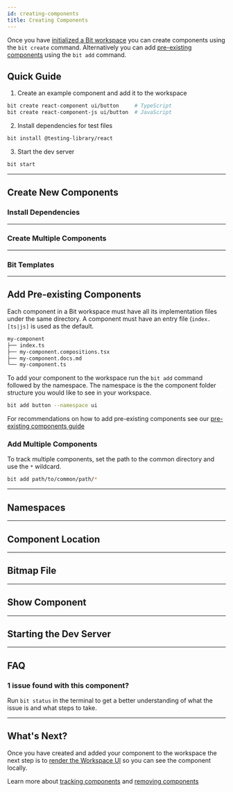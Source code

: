 ```yaml
---
id: creating-components
title: Creating Components
---
```




Once you have [initialized a Bit workspace](/getting-started/initializing-workspace) you can create components using the `bit create` command. Alternatively you can add [pre-existing components](/reference/pre-existing-components) using the `bit add` command.

## Quick Guide

<QuickGuide />

1. Create an example component and add it to the workspace

```bash
bit create react-component ui/button     # TypeScript
bit create react-component-js ui/button  # JavaScript
```

2. Install dependencies for test files

```bash
bit install @testing-library/react
```

3. Start the dev server

```bash
bit start
```

---

## Create New Components

<BitCreateButton />

### Install Dependencies

<TestDependencies />

---

### Create Multiple Components

<BitCreateMultipleComponent />

<BitCreateWarning />

---

### Bit Templates

<BitTemplates />

---

## Add Pre-existing Components

Each component in a Bit workspace must have all its implementation files under the same directory. A component must have an entry file (`index.[ts|js]` is used as the default.

```bash
my-component
├── index.ts
├── my-component.compositions.tsx
├── my-component.docs.md
└── my-component.ts
```

To add your component to the workspace run the `bit add` command followed by the namespace. The namespace is the the component folder structure you would like to see in your workspace.

```bash
bit add button --namespace ui
```

For recommendations on how to add pre-existing components see our [pre-existing components guide](/reference/pre-existing-components)

### Add Multiple Components

To track multiple components, set the path to the common directory and use the `*` wildcard.

```bash
bit add path/to/common/path/*
```

---

## Namespaces

<NameSpaces />

---

## Component Location

<Path />

---

## Bitmap File

<BitmapExample />

---

## Show Component

<BitShow />

<ShowButton />

---

## Starting the Dev Server

<StartDevServer />

---

## FAQ

### 1 issue found with this component?

Run `bit status` in the terminal to get a better understanding of what the issue is and what steps to take.

---

## What's Next?

Once you have created and added your component to the workspace the next step is to [render the Workspace UI](workspace-ui) so you can see the component locally.

Learn more about [tracking components](/building-with-bit/tracking-components) and [removing components](/building-with-bit/removing-components)
